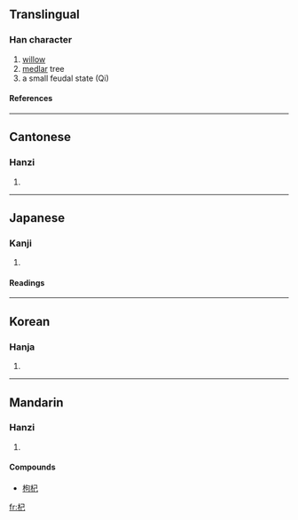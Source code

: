 ==Translingual==
===Han character===
{{Han char|rn=75|rad=木|as=03|sn=7|four=4791<sub>7</sub>|canj=木尸山 (DSU)}}
# [[willow]]
# [[medlar]] tree
# a small feudal state (Qi)
====References====
{{Han ref|kx=0512.110|dkj=14479|dj=0898.010|hdz=21162.030|uh=675E|ud=26462|bh=A7FB|bd=43003}}

----

==Cantonese==
===Hanzi===
{{yue-hanzi|jyut=|y=gei2}}
# {{defn|Cantonese}}

----
==Japanese==
===Kanji===
{{ja-kanji|grade=|rs=木03}}
# {{defn|Japanese}} 
====Readings====
{{ja-readings|on=[[こ]] (ko), [[き]] (ki)|kun=[[すき]] (suki), [[ふご]] (fugo), [[もっこ]] (mokko)}}

----
==Korean==
===Hanja===
{{ko-hanja|hangeul=기|eumhun=|rv=gi|mr=ki|y=ki}}
# {{defn|Korean}}

----
==Mandarin==
===Hanzi===
{{cmn-hanzi|pin=[[gàng]] ([[gang4]]), [[qǐ]] ([[qi3]])|wg=kang<sup>4</sup>, ch'i<sup>3</sup>}}
# {{defn|Mandarin}}

====Compounds====
*[[枸杞]]

[[fr:杞]]